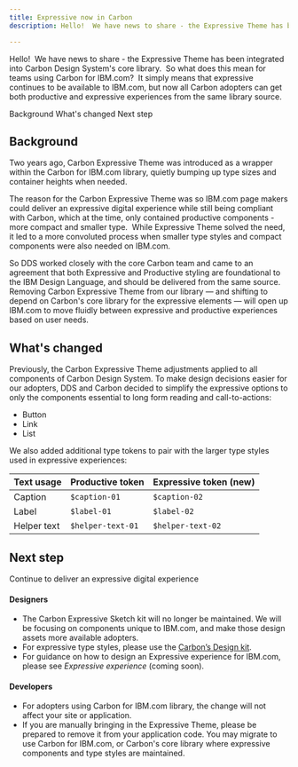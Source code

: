 ```yaml
---
title: Expressive now in Carbon
description: Hello!  We have news to share - the Expressive Theme has been integrated into Carbon Design System's core library.  So what does this mean for teams using Carbon for IBM.com?  It simply means that expressive continues to be available to IBM.com, but now all Carbon adopters can get both productive and expressive experiences from the same library source.

---
```


<PageDescription>

Hello!  We have news to share - the Expressive Theme has been integrated into Carbon Design System's core library.  So what does this mean for teams using Carbon for IBM.com?  It simply means that expressive continues to be available to IBM.com, but now all Carbon adopters can get both productive and expressive experiences from the same library source.

</PageDescription>

<AnchorLinks>

<AnchorLink>Background</AnchorLink>
<AnchorLink>What's changed</AnchorLink>
<AnchorLink>Next step</AnchorLink>

</AnchorLinks>

## Background
Two years ago, Carbon Expressive Theme was introduced as a wrapper within the Carbon for IBM.com library, quietly bumping up type sizes and container heights when needed.  

The reason for the Carbon Expressive Theme was so IBM.com page makers could deliver an expressive digital experience while still being compliant with Carbon, which at the time, only contained productive components - more compact and smaller type.  While Expressive Theme solved the need, it led to a more convoluted process when smaller type styles and compact components were also needed on IBM.com.

So DDS worked closely with the core Carbon team and came to an agreement that both Expressive and Productive styling are foundational to the IBM Design Language, and should be delivered from the same source. Removing Carbon Expressive Theme from our library — and shifting to depend on Carbon's core library for the expressive elements — will open up IBM.com to move fluidly between expressive and productive experiences based on user needs.

## What's changed

Previously, the Carbon Expressive Theme adjustments applied to all components of Carbon Design System. To make design decisions easier for our adopters, DDS and Carbon decided to simplify the expressive options to only the components essential to long form reading and call-to-actions:
- Button
- Link
- List


We also added additional type tokens to pair with the larger type styles used in expressive experiences:


| Text usage | Productive token | Expressive token (new) |
| ---------- | ---------------- | ---------------- |
| Caption    | `$caption-01`   | `$caption-02`    |
| Label      | `$label-01`     | `$label-02` |
| Helper text | `$helper-text-01` | `$helper-text-02` |


## Next step

Continue to deliver an expressive digital experience

#### Designers


- The Carbon Expressive Sketch kit will no longer be maintained. We will be focusing on components unique to IBM.com, and make those design assets more available adopters.
- For expressive type styles, please use the [Carbon’s Design kit](https://carbondesignsystem.com/designing/kits/sketch/).
- For guidance on how to design an Expressive experience for IBM.com, please see *Expressive experience* (coming soon).

#### Developers 

- For adopters using Carbon for IBM.com library, the change will not affect your site or application.
- If you are manually bringing in the Expressive Theme, please be prepared to remove it from your application code. You may migrate to use Carbon for IBM.com, or Carbon's core library where expressive components and type styles are maintained.
